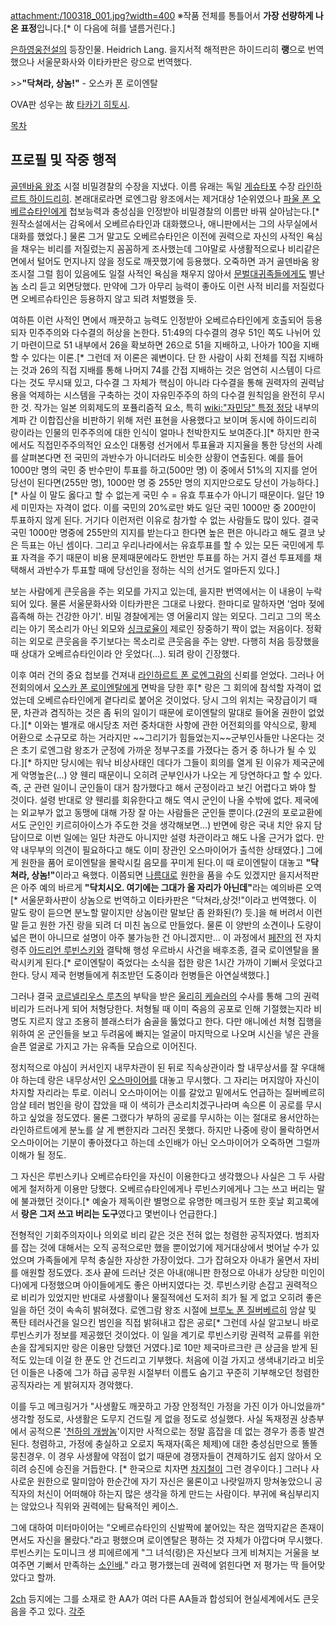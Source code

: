 attachment:/100318_001.jpg?width=400
※작품 전체를 통틀어서 '''가장 선량하게 나온 표정'''입니다.[* 이 다음에 혀를 낼름거린다.]

[[은하영웅전설]]의 등장인물. Heidrich Lang.
을지서적 해적판은 하이드리히 '''랭'''으로 번역했으나 서울문화사와 이타카판은 랑으로 번역했다.

>>'''"닥쳐라, 상놈!"''' - 오스카 폰 로이엔탈

OVA판 성우는 故 [[타카기 히토시]].

[[목차]]
== 프로필 및 작중 행적 ==
[[골덴바움 왕조]] 시절 비밀경찰의 수장을 지냈다. 이름 유래는 독일 [[게슈타포]] 수장 [[라인하르트 하이드리히]]. 본래대로라면 로엔그람 왕조에서는 제거대상 1순위였으나 [[파울 폰 오베르슈타인]]에게 첩보능력과 충성심을 인정받아 비밀경찰의 이름만 바꿔 살아남는다.[* 원작소설에서는 감옥에서 오베르슈타인과 대화했으나, 애니판에서는 그의 사무실에서 대화를 했었다.] 물론 그거 말고도 오베르슈타인은 이전에 권력으로 자신의 사적인 욕심을 채우는 비리를 저질렀는지 꼼꼼하게 조사했는데 그야말로 사생활적으로나 비리같은 면에서 털어도 먼지나지 않을 정도로 깨끗했기에 등용했다. 오죽하면 과거 골덴바움 왕조시절 그럴 힘이 있음에도 일절 사적인 욕심을 채우지 않아서 [[문벌대귀족]]들에게도 별난 놈 소리 듣고 외면당했다. 만약에 그가 아무리 능력이 좋아도 이런 사적 비리를 저질렀다면 오베르슈타인은 등용하지 않고 되려 처벌했을 듯.

여하튼 이런 사적인 면에서 깨끗하고 능력도 인정받아 오베르슈타인에게 호출되어 등용되자 민주주의와 다수결의 허상을 논한다. 51:49의 다수결의 경우 51인 쪽도 나뉘어 있기 마련이므로 51 내부에서 26을 확보하면 26으로 51을 지배하고, 나아가 100을 지배할 수 있다는 이론.[* 그런데 저 이론은 궤변이다. 단 한 사람이 사회 전체를 직접 지배하는 것과 26의 직접 지배를 통해 나머지 74를 간접 지배하는 것은 엄연히 시스템이 다르다는 것도 무시돼 있고, 다수결 그 자체가 핵심이 아니라 다수결을 통해 권력자의 권력남용을 억제하는 시스템을 구축하는 것이 자유민주주의 하의 다수결 원칙임을 완전히 무시한 것. 작가는 일본 의회제도의 포퓰리즘적 요소, 특히 [[wiki:"자민당" 특정 정당]] 내부의 계파 간 이합집산을 비판하기 위해 저런 표현을 사용했다고 보이며 동시에 하이드리히 랑이라는 인물의 민주주의에 대한 인식이 얼마나 천박한지도 보여준다.][* 하지만 한국에서도 직접민주주의적인 요소인 대통령 선거에서 투표율과 지지율을 통한 당선의 사례를 살펴본다면 전 국민의 과반수가 아니더라도 비슷한 상황이 연출된다. 예를 들어 1000만 명의 국민 중 반수만이 투표를 하고(500만 명) 이 중에서 51%의 지지를 얻어 당선이 된다면(255만 명), 1000만 명 중 255만 명의 지지만으로도 당선이 가능하다.][* 사실 이 말도 옳다고 할 수 없는게 국민 수 = 유효 투표수가 아니기 때문이다. 일단 19세 미민자는 자격이 없다. 이를 국민의 20%로만 봐도 일단 국민 1000만 중 200만이 투표하지 않게 된다. 거기다 이런저런 이유로 참가할 수 없는 사람들도 많이 있다. 결국 국민 1000만 명중에 255만의 지지를 받는다고 한다면 높은 편은 아니라고 해도 결코 낮은 득표는 아닌 셈이다. 그리고 우리나라에서는 유효투표를 할 수 있는 모든 국민에게 투표 자격을 주기 때문이 비용 문제때문에라도 한번만 투표를 하는 거지 결선 투표제를 채택해서 과반수가 투표할 때에 당선인을 정하는 식의 선거도 얼마든지 있다.]

보는 사람에게 큰웃음을 주는 외모를 가지고 있는데, 을지판 번역에서는 이 내용이 누락되어 있다. 물론 서울문화사와 이타카판은 그대로 나왔다. 한마디로 말하자면 '엄마 젖에 흡족해 하는 건강한 아기'. 비밀 경찰에게는 영 어울리지 않는 외모다. 그리고 그의 목소리는 아기 목소리가 아닌 외모와 [[싱크로율]]이 제로인 장중하기 짝이 없는 저음이다. 정확히는 외모로 큰웃음을 주기보다는 목소리로 큰웃음을 주는 양반. 다행히 처음 등장했을 때 상대가 오베르슈타인이라 안 웃었다(...). 되려 랑이 긴장했다.

이후 여러 건의 중요 첩보를 건져내 [[라인하르트 폰 로엔그람]]의 신뢰를 얻었다. 그러나 어전회의에서 [[오스카 폰 로이엔탈]]에게 면박을 당한 후[* 랑은 그 회의에 참석할 자격이 없었는데 오베르슈타인에게 곁다리로 붙어온 것이었다. 당시 그의 위치는 국장급이기 때문, 차관과 겸직하는 것은 좀 뒤의 일이기 때문에 로이엔탈의 말대로 들어올 권한이 없었다.][*  이와는 별개로 애시당초 저런 중차대한 사항에 관한 어전회의를 약식으로, 황제 어환으로 소규모로 하는 거라지만 ~~그리기가 힘들었는지~~군부인사들만 나온다는 것은 초기 로엔그람 왕조가 군정에 가까운 정부구조를 가졌다는 증거 중 하나가 될 수 있다.][* 하지만 당시에는 워낙 비상사태인 데다가 그들이 회의를 열게 된 이유가 제국군에게 악명높은(...) 양 웬리 때문이니 오히려 군부인사가 나오는 게 당연하다고 할 수 있다. 즉, 군 관련 일이니 군인들이 대거 참가했다고 해서 군정이라고 보긴 어렵다고 봐야 할 것이다. 설령 반대로 양 웬리를 회유한다고 해도 역시 군인이 나올 수밖에 없다. 제국에는 외교부가 없고 동맹에 대해 가장 잘 아는 사람들은 군인들 뿐이다.(2권의 포로교환에서도 군인인 키르히아이스가 주도한 것을 생각해보면...) 반면에 랑은 국내 치안 유지 담담이므로 이번 일에는 일단 차관도 아니지만 설령 차관이라고 해도 나올 근거가 없다. 만약 내무부의 의견이 필요하다고 해도 이미 장관인 오스마이어가 출석한 상태였다.] 그에게 원한을 품어 로이엔탈을 몰락시킬 음모를 꾸미게 된다.이 때 로이엔탈이 대놓고 '''"닥쳐라, 상놈!"'''이라고 욕했다. 이쯤되면 [[나름]]대로 원한을 품을 수도 있겠지만 을지서적판은 아주 예의 바르게 '''"닥치시오. 여기에는 그대가 올 자리가 아닌데"'''라는 예의바른 오역[* 서울문화사판이 상놈으로 번역하고 이타카판은 "닥쳐라,상것!"이라고 번역했다. 이 말도 랑이 듣으면 분노할 말이지만 상놈이란 말보단 좀 완화된(?) 듯.]을 해 버려서 이런 말 듣고 원한 가진 랑을 되려 더 미친 놈으로 만들었다. 물론 이 양반의 소견이나 도량이 넓은 편이 아니므로 설명이 아주 불가능한 건 아니겠지만... 이 과정에서 [[페잔]]의 전 자치령주 [[아드리언 루빈스키]]와 결탁해 행성 우르바시 사건을 배후조종, 결국 로이엔탈을 몰락시키게 된다.[* 로이엔탈이 죽었다는 소식을 접한 랑은 1시간 가까이 기뻐서 웃었다고 한다. 당시 제국 헌병들에게 취조받던 도중이라 헌병들은 아연실색했다.]

그러나 결국 [[코르넬리우스 루츠]]의 부탁을 받은 [[울리히 케슬러]]의 수사를 통해 그의 권력 비리가 드러나게 되어 처형당한다. 처형될 때 이미 죽음의 공포로 인해 기절했는지라 비명도 지르지 않고 조용히 블래스터가 숨골을 뚫었다고 한다. 다만 애니에선 처형 집행을 위하여 온 군인들을 보고 두려움에 빠지는 얼굴이 마지막으로 나오며 시신을 넣은 관을 슬픈 얼굴로 가지고 가는 유족들 모습으로 이어진다.

정치적으로 야심이 커서인지 내무차관이 된 뒤로 직속상관이라 할 내무상서를 잘 우대해야 하는데 랑은 내무상서인 [[오스마이어]]를 대놓고 무시했다. 그 자리는 머지않아 자신이 차지할 자리라는 투로. 이러니 오스마이어는 이를 갈았고 밑에서도 언급하는 질버베르히 암살 테러 범인을 랑이 잡았을 때 이 색히가 큰소리치겠구나라며 속으론 이 공로를 무시하고 싶었을 정도였다. 물론 그랬다가 부하의 공로를 무시하는 이는 절대로 용서안하는 라인하르트에게 분노를 살 게 뻔한지라 그러진 못했다. 하지만 나중에 랑이 몰락하면서 오스마이어는 기분이 좋아졌다고 하는데 소인배가 아닌 오스마이어가 오죽하면 그럴까 이해가 될 정도. 

그 자신은 루빈스키나 오베르슈타인을 자신이 이용한다고 생각했으나 사실은 그 두 사람에게 철저하게 이용만 당했다. 오베르슈타인에게나 루빈스키에게나 그는 쓰고 버리는 말에 불과했던 것이다.[* 예술가 제독이란 별명으로 유명한 메크링거 또한 훗날 회고록에서 '''랑은 그저 쓰고 버리는 도구'''였다고 몇번이나 언급한다.]

전형적인 기회주의자이나 의외로 비리 같은 것은 전혀 없는 청렴한 공직자였다. 범죄자를 잡는 것에 대해서는 오직 공적으로만 했을 뿐이었기에 제거대상에서 벗어날 수가 있었으며 가족들에게 무척 충실한 자상한 가장이었다. 그가 잡혀오자 아내가 울면서 자비를 애원할 정도였다. 조사 끝에 드러난 것은 아내(애니판 한정으로 아내가 상당한 미인이다)에게 다정했으며 아이들에게도 좋은 아버지였다는 것. 루빈스키랑 손잡고 권력적으로 비리가 있었지만 반대로 사생활이나 물질적에선 도저히 죄가 될 게 없고 오히려 좋은 일을 하던 것이 속속히 밝혀졌다. 로엔그람 왕조 시절에 [[브루노 폰 질버베르히]] 암살 및 폭탄 테러사건을 일으킨 범인을 직접 밝혀내고 잡은 공로[* 그런데 사실 알고보니 바로 루빈스키가 정보를 제공했던 것이었다. 이 일을 계기로 루빈스키랑 권력적 교류를 위한 손을 잡게되지만 랑은 이용만 당했던 거였다.]로 10만 제국마르크란 큰 상금을 받게 된 적도 있는데 이걸 한 푼도 안 건드리고 기부했다. 처음에 이걸 가지고 생색내기라고 비웃던 이들은 나중에 그가 하급 공무원 시절부터 이름도 숨기고 꾸준히 기부해오던 청렴한 공직자라는 게 밝혀지자 경악했다. 

이를 두고 메크링거가 "사생활도 깨끗하고 가장 안정적인 가정을 가진 이가 아니었을까" 생각할 정도로, 사생활은 도무지 건드릴 게 없을 정도로 성실했다. 사실 독재정권 상층부에서 공적으론 '[[천하의 개쌍놈]]'이지만 사적으로는 정말 흠잡을 데 없는 경우가 종종 발견된다. 청렴하고, 가정에 충실하고 오로지 독재자(혹은 체제)에 대한 충성심만으로 똘똘 뭉친경우. 이 경우 사생활에 약점이 없기 때문에 경쟁자들이 견제하기도 쉽지 않아서 오히려 승진에 승진을 거듭한다. [* 한국으로 치자면 [[차지철]]이 그런 경우이다.] 그러나 사사로운 원한으로 말미암아 한순간에 자기 자신은 물론이고 나랏일까지 망쳐놓았으니 공직자의 처신이 어떠해야 하는지 많은 생각을 하게 만드는 사람이다. 부귀에 욕심부리지는 않았으나 직위와 권력에는 탐욕적인 케이스.

그에 대하여 미터마이어는 "오베르슈타인의 신발짝에 붙어있는 작은 껌딱지같은 존재이면서도 자신을 몰랐다."라고 평했으며 로이엔탈은 평하는 것 자체가 아깝다며 무시했다. 루빈스키는 도미니크 생 피에르에게 "그 녀석(랑)은 자신보다 크게 비쳐지는 거울을 보여주면 기뻐서 만족하는 [[소인배]]." 라고 평가했는데 권력에 얽힌다면 저 평가는 딱 들어맞았다고 할까.

[[2ch]] 등지에는 그를 소재로 한 AA가 여러 다른 AA들과 합성되어 현실세계에서도 큰웃음을 주고 있다.
[[각주]]
